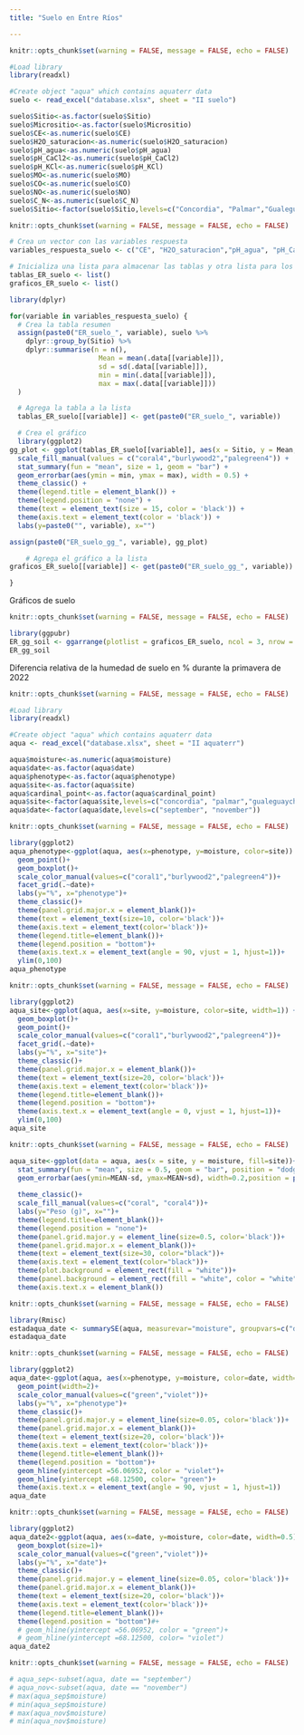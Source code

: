 ```yaml
---
title: "Suelo en Entre Ríos"

---
```


```r
knitr::opts_chunk$set(warning = FALSE, message = FALSE, echo = FALSE)

#Load library
library(readxl)

#Create object "aqua" which contains aquaterr data
suelo <- read_excel("database.xlsx", sheet = "II suelo")

suelo$Sitio<-as.factor(suelo$Sitio)
suelo$Micrositio<-as.factor(suelo$Micrositio)
suelo$CE<-as.numeric(suelo$CE)
suelo$H2O_saturacion<-as.numeric(suelo$H2O_saturacion)
suelo$pH_agua<-as.numeric(suelo$pH_agua)
suelo$pH_CaCl2<-as.numeric(suelo$pH_CaCl2)
suelo$pH_KCl<-as.numeric(suelo$pH_KCl)
suelo$MO<-as.numeric(suelo$MO)
suelo$CO<-as.numeric(suelo$CO)
suelo$NO<-as.numeric(suelo$NO)
suelo$C_N<-as.numeric(suelo$C_N)
suelo$Sitio<-factor(suelo$Sitio,levels=c("Concordia", "Palmar","Gualeguaychu"))

```

```r
knitr::opts_chunk$set(warning = FALSE, message = FALSE, echo = FALSE)

# Crea un vector con las variables respuesta
variables_respuesta_suelo <- c("CE", "H2O_saturacion","pH_agua", "pH_CaCl2","pH_KCl", "MO","CO", "NO","C_N")

# Inicializa una lista para almacenar las tablas y otra lista para los gráficos
tablas_ER_suelo <- list()
graficos_ER_suelo <- list()

library(dplyr)

for(variable in variables_respuesta_suelo) {
  # Crea la tabla resumen
  assign(paste0("ER_suelo_", variable), suelo %>%
    dplyr::group_by(Sitio) %>%
    dplyr::summarise(n = n(),
                      Mean = mean(.data[[variable]]),
                      sd = sd(.data[[variable]]),
                      min = min(.data[[variable]]),
                      max = max(.data[[variable]]))
  )

  # Agrega la tabla a la lista
  tablas_ER_suelo[[variable]] <- get(paste0("ER_suelo_", variable))

  # Crea el gráfico
  library(ggplot2)
gg_plot <- ggplot(tablas_ER_suelo[[variable]], aes(x = Sitio, y = Mean, fill = Sitio)) +
  scale_fill_manual(values = c("coral4","burlywood2","palegreen4")) +
  stat_summary(fun = "mean", size = 1, geom = "bar") +
  geom_errorbar(aes(ymin = min, ymax = max), width = 0.5) +
  theme_classic() +
  theme(legend.title = element_blank()) +
  theme(legend.position = "none") +
  theme(text = element_text(size = 15, color = 'black')) +
  theme(axis.text = element_text(color = 'black')) +
  labs(y=paste0("", variable), x="")

assign(paste0("ER_suelo_gg_", variable), gg_plot)

    # Agrega el gráfico a la lista
graficos_ER_suelo[[variable]] <- get(paste0("ER_suelo_gg_", variable))

}


```

Gráficos de suelo
```r
knitr::opts_chunk$set(warning = FALSE, message = FALSE, echo = FALSE)

library(ggpubr)
ER_gg_soil <- ggarrange(plotlist = graficos_ER_suelo, ncol = 3, nrow = 3)
ER_gg_soil
```

Diferencia relativa de la humedad de suelo en % durante la primavera de 2022
```r
knitr::opts_chunk$set(warning = FALSE, message = FALSE, echo = FALSE)

#Load library
library(readxl)

#Create object "aqua" which contains aquaterr data
aqua <- read_excel("database.xlsx", sheet = "II aquaterr")

aqua$moisture<-as.numeric(aqua$moisture)
aqua$date<-as.factor(aqua$date)
aqua$phenotype<-as.factor(aqua$phenotype)
aqua$site<-as.factor(aqua$site)
aqua$cardinal_point<-as.factor(aqua$cardinal_point)
aqua$site<-factor(aqua$site,levels=c("concordia", "palmar","gualeguaychu"))
aqua$date<-factor(aqua$date,levels=c("september", "november"))


```

```r
knitr::opts_chunk$set(warning = FALSE, message = FALSE, echo = FALSE)

library(ggplot2)
aqua_phenotype<-ggplot(aqua, aes(x=phenotype, y=moisture, color=site)) +
  geom_point()+
  geom_boxplot()+
  scale_color_manual(values=c("coral1","burlywood2","palegreen4"))+
  facet_grid(.~date)+
  labs(y="%", x="phenotype")+
  theme_classic()+
  theme(panel.grid.major.x = element_blank())+
  theme(text = element_text(size=10, color='black'))+
  theme(axis.text = element_text(color='black'))+
  theme(legend.title=element_blank())+
  theme(legend.position = "bottom")+
  theme(axis.text.x = element_text(angle = 90, vjust = 1, hjust=1))+
  ylim(0,100)
aqua_phenotype

```

```r
knitr::opts_chunk$set(warning = FALSE, message = FALSE, echo = FALSE)

library(ggplot2)
aqua_site<-ggplot(aqua, aes(x=site, y=moisture, color=site, width=1)) +
  geom_boxplot()+
  geom_point()+
  scale_color_manual(values=c("coral1","burlywood2","palegreen4"))+
  facet_grid(.~date)+
  labs(y="%", x="site")+
  theme_classic()+
  theme(panel.grid.major.x = element_blank())+
  theme(text = element_text(size=20, color='black'))+
  theme(axis.text = element_text(color='black'))+
  theme(legend.title=element_blank())+
  theme(legend.position = "bottom")+
  theme(axis.text.x = element_text(angle = 0, vjust = 1, hjust=1))+
  ylim(0,100)
aqua_site

```

```r
knitr::opts_chunk$set(warning = FALSE, message = FALSE, echo = FALSE)

aqua_site<-ggplot(data = aqua, aes(x = site, y = moisture, fill=site))+
  stat_summary(fun = "mean", size = 0.5, geom = "bar", position = "dodge2")+
  geom_errorbar(aes(ymin=MEAN-sd, ymax=MEAN+sd), width=0.2,position = position_dodge(1))+
  
  theme_classic()+
  scale_fill_manual(values=c("coral", "coral4"))+
  labs(y="Peso (g)", x="")+
  theme(legend.title=element_blank())+
  theme(legend.position = "none")+
  theme(panel.grid.major.y = element_line(size=0.5, color='black'))+
  theme(panel.grid.major.x = element_blank())+
  theme(text = element_text(size=30, color="black"))+
  theme(axis.text = element_text(color="black"))+
  theme(plot.background = element_rect(fill = "white"))+
  theme(panel.background = element_rect(fill = "white", color = "white"))+
  theme(axis.text.x = element_blank())

```


```r
knitr::opts_chunk$set(warning = FALSE, message = FALSE, echo = FALSE)

library(Rmisc)
estadaqua_date <- summarySE(aqua, measurevar="moisture", groupvars=c("date","site"))
estadaqua_date

```

```r
knitr::opts_chunk$set(warning = FALSE, message = FALSE, echo = FALSE)

library(ggplot2)
aqua_date<-ggplot(aqua, aes(x=phenotype, y=moisture, color=date, width=1)) +
  geom_point(width=2)+
  scale_color_manual(values=c("green","violet"))+
  labs(y="%", x="phenotype")+
  theme_classic()+
  theme(panel.grid.major.y = element_line(size=0.05, color='black'))+
  theme(panel.grid.major.x = element_blank())+
  theme(text = element_text(size=20, color='black'))+
  theme(axis.text = element_text(color='black'))+
  theme(legend.title=element_blank())+
  theme(legend.position = "bottom")+
  geom_hline(yintercept =56.06952, color = "violet")+
  geom_hline(yintercept =68.12500, color= "green")+
  theme(axis.text.x = element_text(angle = 90, vjust = 1, hjust=1))
aqua_date

```

```r
knitr::opts_chunk$set(warning = FALSE, message = FALSE, echo = FALSE)

library(ggplot2)
aqua_date2<-ggplot(aqua, aes(x=date, y=moisture, color=date, width=0.5)) +
  geom_boxplot(size=1)+
  scale_color_manual(values=c("green","violet"))+
  labs(y="%", x="date")+
  theme_classic()+
  theme(panel.grid.major.y = element_line(size=0.05, color='black'))+
  theme(panel.grid.major.x = element_blank())+
  theme(text = element_text(size=20, color='black'))+
  theme(axis.text = element_text(color='black'))+
  theme(legend.title=element_blank())+
  theme(legend.position = "bottom")#+
  # geom_hline(yintercept =56.06952, color = "green")+
  # geom_hline(yintercept =68.12500, color= "violet")
aqua_date2

```

```r
knitr::opts_chunk$set(warning = FALSE, message = FALSE, echo = FALSE)

# aqua_sep<-subset(aqua, date == "september")
# aqua_nov<-subset(aqua, date == "november")
# max(aqua_sep$moisture)
# min(aqua_sep$moisture)
# max(aqua_nov$moisture)
# min(aqua_nov$moisture)


```

